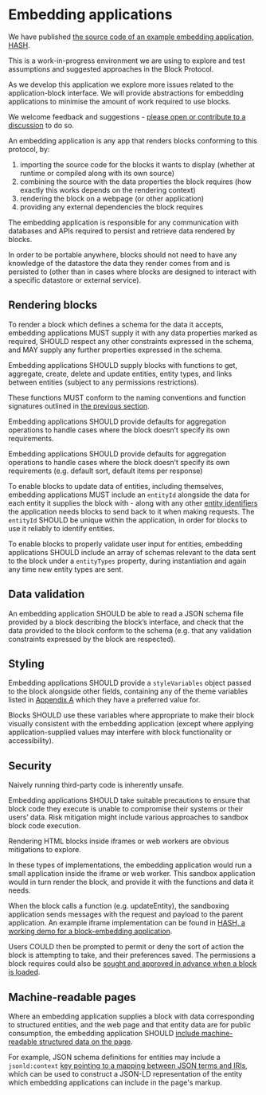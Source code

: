 # Embedding applications

<InfoCard>

We have published [the source code of an example embedding application, HASH](https://github.com/hashintel/hash).

This is a work-in-progress environment we are using to explore and test assumptions and suggested approaches in the Block Protocol.

As we develop this application we explore more issues related to the application-block interface. We will provide abstractions for embedding applications to minimise the amount of work required to use blocks.

We welcome feedback and suggestions - [please open or contribute to a discussion](https://github.com/blockprotocol/blockprotocol/discussions) to do so.

</InfoCard>

An embedding application is any app that renders blocks conforming to this protocol, by:

1.  importing the source code for the blocks it wants to display (whether at runtime or compiled along with its own source)
1.  combining the source with the data properties the block requires (how exactly this works depends on the rendering context)
1.  rendering the block on a webpage (or other application)
1.  providing any external dependencies the block requires

The embedding application is responsible for any communication with databases and APIs required to persist and retrieve data rendered by blocks.

In order to be portable anywhere, blocks should not need to have any knowledge of the datastore the data they render comes from and is persisted to (other than in cases where blocks are designed to interact with a specific datastore or external service).

## Rendering blocks

To render a block which defines a schema for the data it accepts, embedding applications MUST supply it with any data properties marked as required, SHOULD respect any other constraints expressed in the schema, and MAY supply any further properties expressed in the schema.

Embedding applications SHOULD supply blocks with functions to get, aggregate, create, delete and update entities, entity types, and links between entities (subject to any permissions restrictions).

These functions MUST conform to the naming conventions and function signatures outlined in [the previous section](https://blockprotocol.org/spec/embedding-applications).

Embedding applications SHOULD provide defaults for aggregation operations to handle cases where the block doesn’t specify its own requirements.

Embedding applications SHOULD provide defaults for aggregation operations to handle cases where the block doesn’t specify its own requirements (e.g. default sort, default items per response)

To enable blocks to update data of entities, including themselves, embedding applications MUST include an `entityId` alongside the data for each entity it supplies the block with - along with any other [entity identifiers](https://blockprotocol.org/spec/block-types#fields-identifying-entities) the application needs blocks to send back to it when making requests. The `entityId` SHOULD be unique within the application, in order for blocks to use it reliably to identify entities.

To enable blocks to properly validate user input for entities, embedding applications SHOULD include an array of schemas relevant to the data sent to the block under a `entityTypes` property, during instantiation and again any time new entity types are sent.

## Data validation

An embedding application SHOULD be able to read a JSON schema file provided by a block describing the block’s interface, and check that the data provided to the block conform to the schema (e.g. that any validation constraints expressed by the block are respected).

## Styling

Embedding applications SHOULD provide a `styleVariables` object passed to the block alongside other fields, containing any of the theme variables listed in [Appendix A](https://blockprotocol.org/spec/appendix-a-styling) which they have a preferred value for.

Blocks SHOULD use these variables where appropriate to make their block visually consistent with the embedding application (except where applying application-supplied values may interfere with block functionality or accessibility).

## Security

Naively running third-party code is inherently unsafe.

Embedding applications SHOULD take suitable precautions to ensure that block code they execute is unable to compromise their systems or their users’ data.
Risk mitigation might include various approaches to sandbox block code execution.

Rendering HTML blocks inside iframes or web workers are obvious mitigations to explore.

In these types of implementations, the embedding application would run a small application inside the iframe or web worker. This sandbox application would in turn render the block, and provide it with the functions and data it needs.

When the block calls a function (e.g. updateEntity), the sandboxing application sends messages with the request and payload to the parent application. An example iframe implementation can be found in [HASH, a working demo for a block-embedding application](https://github.com/hashintel/hash).

Users COULD then be prompted to permit or deny the sort of action the block is attempting to take, and their preferences saved. The permissions a block requires could also be [sought and approved in advance when a block is loaded](https://blockprotocol.org/block-types#block-permissions).

## Machine-readable pages

Where an embedding application supplies a block with data corresponding to structured entities, and the web page and that entity data are for public consumption, the embedding application SHOULD [include machine-readable structured data on the page](https://developers.google.com/search/docs/guides/intro-structured-data).

For example, JSON schema definitions for entities may include a `jsonld:context` [key pointing to a mapping between JSON terms and IRIs](https://www.w3.org/2019/wot/json-schema#defining-a-json-ld-context-for-data-instances), which can be used to construct a JSON-LD representation of the entity which embedding applications can include in the page's markup.
